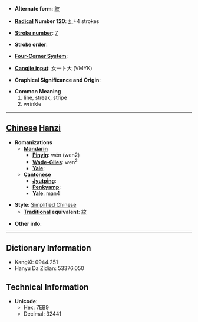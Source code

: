 * '''Alternate form''': [[紋]]

* '''[[Wiktionary:Chinese radical index| Radical]] Number 120''': [[Wiktionary:Chinese radical index 纟|纟]]+4 strokes

* '''[[Wiktionary:Chinese total strokes index|Stroke number]]''': [[Wiktionary:Chinese total strokes index 7|7]]

* '''Stroke order''': 

* '''[[Wiktionary:Chinese four corner index|Four-Corner System]]''': 

* '''[[Wiktionary:Chinese Cangjie index|Cangjie input]]''': 女一卜大 (VMYK)

* '''Graphical Significance and Origin''': 

* '''Common Meaning'''
*#line, streak, stripe
*# wrinkle


----

== [[Chinese]] [[Hanzi]] ==

* '''Romanizations'''
** '''[[Mandarin]]'''
*** '''[[Pinyin]]''': wén (wen2)
*** '''[[Wade-Giles]]''': wen<sup>2</sup>
*** '''[[Yale]]''': 
** '''[[Cantonese]]'''
*** '''[[Jyutping]]''':
*** '''[[Penkyamp]]''': 
*** '''[[Yale]]''': man4

* '''Style''': [[Simplified Chinese]] 
** '''[[Traditional Chinese|Traditional]] equivalent''': [[紋]]

* '''Other info''': 

----

== Dictionary Information ==

* KangXi: 0944.251
* Hanyu Da Zidian: 53376.050

== Technical Information ==

* '''Unicode''':
** Hex: 7EB9
** Decimal: 32441